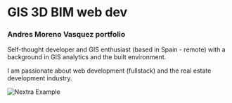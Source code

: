 
# GIS 3D BIM web dev
### Andres Moreno Vasquez portfolio


Self-thought developer and GIS enthusiast (based in Spain - remote) with a background in GIS analytics and the built environment.

I am passionate about web development (fullstack) and the real estate development industry.

<Bleed>![Nextra Example](../public/mockup1.png)</Bleed>
